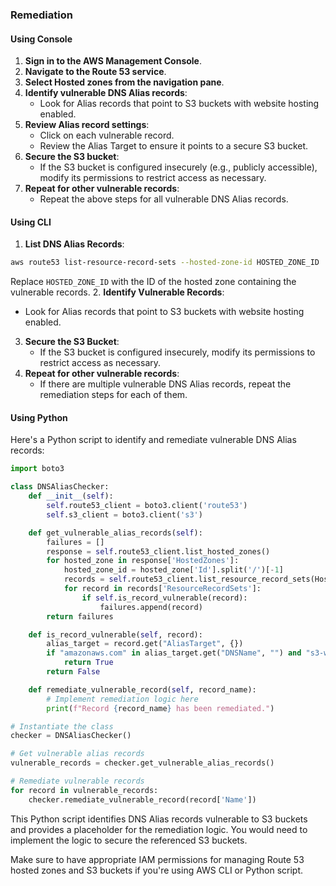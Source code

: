 ### Remediation

#### Using Console

1. **Sign in to the AWS Management Console**.
2. **Navigate to the Route 53 service**.
3. **Select Hosted zones from the navigation pane**.
4. **Identify vulnerable DNS Alias records**:
   - Look for Alias records that point to S3 buckets with website hosting enabled.
5. **Review Alias record settings**:
   - Click on each vulnerable record.
   - Review the Alias Target to ensure it points to a secure S3 bucket.
6. **Secure the S3 bucket**:
   - If the S3 bucket is configured insecurely (e.g., publicly accessible), modify its permissions to restrict access as necessary.
7. **Repeat for other vulnerable records**:
   - Repeat the above steps for all vulnerable DNS Alias records.

#### Using CLI

1. **List DNS Alias Records**:
```bash
aws route53 list-resource-record-sets --hosted-zone-id HOSTED_ZONE_ID
```
Replace `HOSTED_ZONE_ID` with the ID of the hosted zone containing the vulnerable records.
2. **Identify Vulnerable Records**:
   - Look for Alias records that point to S3 buckets with website hosting enabled.
3. **Secure the S3 Bucket**:
   - If the S3 bucket is configured insecurely, modify its permissions to restrict access as necessary.
4. **Repeat for other vulnerable records**:
   - If there are multiple vulnerable DNS Alias records, repeat the remediation steps for each of them.

#### Using Python

Here's a Python script to identify and remediate vulnerable DNS Alias records:

```python
import boto3

class DNSAliasChecker:
    def __init__(self):
        self.route53_client = boto3.client('route53')
        self.s3_client = boto3.client('s3')

    def get_vulnerable_alias_records(self):
        failures = []
        response = self.route53_client.list_hosted_zones()
        for hosted_zone in response['HostedZones']:
            hosted_zone_id = hosted_zone['Id'].split('/')[-1]
            records = self.route53_client.list_resource_record_sets(HostedZoneId=hosted_zone_id)
            for record in records['ResourceRecordSets']:
                if self.is_record_vulnerable(record):
                    failures.append(record)
        return failures

    def is_record_vulnerable(self, record):
        alias_target = record.get("AliasTarget", {})
        if "amazonaws.com" in alias_target.get("DNSName", "") and "s3-website" in alias_target.get("DNSName", ""):
            return True
        return False

    def remediate_vulnerable_record(self, record_name):
        # Implement remediation logic here
        print(f"Record {record_name} has been remediated.")

# Instantiate the class
checker = DNSAliasChecker()

# Get vulnerable alias records
vulnerable_records = checker.get_vulnerable_alias_records()

# Remediate vulnerable records
for record in vulnerable_records:
    checker.remediate_vulnerable_record(record['Name'])
```

This Python script identifies DNS Alias records vulnerable to S3 buckets and provides a placeholder for the remediation logic. You would need to implement the logic to secure the referenced S3 buckets.

Make sure to have appropriate IAM permissions for managing Route 53 hosted zones and S3 buckets if you're using AWS CLI or Python script.